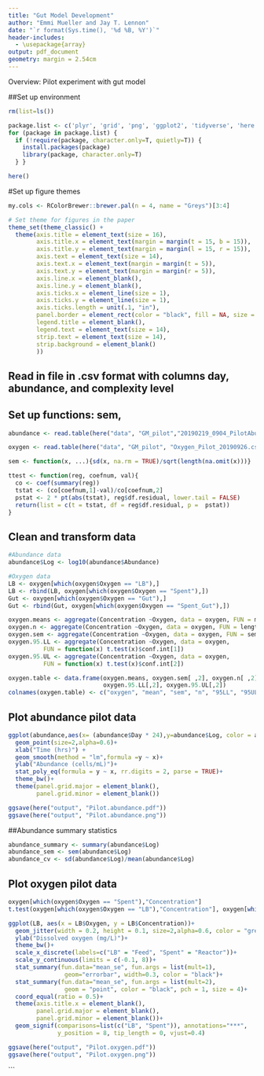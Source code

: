 ```yaml
---
title: "Gut Model Development"
author: "Emmi Mueller and Jay T. Lennon"
date: "`r format(Sys.time(), '%d %B, %Y')`"
header-includes:
  - \usepackage{array}
output: pdf_document
geometry: margin = 2.54cm
---
```

Overview: Pilot experiment with gut model

##Set up environment
```r
rm(list=ls())

package.list <- c('plyr', 'grid', 'png', 'ggplot2', 'tidyverse', 'here', 'ggpmisc', 'Hmisc', 'ggsignif') 
for (package in package.list) {
  if (!require(package, character.only=T, quietly=T)) { 
    install.packages(package)
    library(package, character.only=T)
  } }

here()
```
#Set up figure themes
```r
my.cols <- RColorBrewer::brewer.pal(n = 4, name = "Greys")[3:4]

# Set theme for figures in the paper
theme_set(theme_classic() + 
  theme(axis.title = element_text(size = 16),
        axis.title.x = element_text(margin = margin(t = 15, b = 15)),
        axis.title.y = element_text(margin = margin(l = 15, r = 15)),
        axis.text = element_text(size = 14),
        axis.text.x = element_text(margin = margin(t = 5)),
        axis.text.y = element_text(margin = margin(r = 5)),
        axis.line.x = element_blank(),
        axis.line.y = element_blank(),
        axis.ticks.x = element_line(size = 1),
        axis.ticks.y = element_line(size = 1),
        axis.ticks.length = unit(.1, "in"),
        panel.border = element_rect(color = "black", fill = NA, size = 1.5),
        legend.title = element_blank(),
        legend.text = element_text(size = 14),
        strip.text = element_text(size = 14),
        strip.background = element_blank()
        ))
```
## Read in file in .csv format with columns day, abundance, and complexity level
## Set up functions: sem, 
```r
abundance <- read.table(here("data", "GM_pilot","20190219_0904_PilotAbundance.csv"), header = TRUE, sep = ",")

oxygen <- read.table(here("data", "GM_pilot", "Oxygen_Pilot_20190926.csv"), header = TRUE, sep = ",")

sem <- function(x, ...){sd(x, na.rm = TRUE)/sqrt(length(na.omit(x)))}

ttest <- function(reg, coefnum, val){
  co <- coef(summary(reg))
  tstat <- (co[coefnum,1]-val)/co[coefnum,2]
  pstat <- 2 * pt(abs(tstat), reg$df.residual, lower.tail = FALSE)
  return(list = c(t = tstat, df = reg$df.residual, p =  pstat))
}
```

## Clean and transform data
```r
#Abundance data
abundance$Log <- log10(abundance$Abundance)

#Oxygen data
LB <- oxygen[which(oxygen$Oxygen == "LB"),]
LB <- rbind(LB, oxygen[which(oxygen$Oxygen == "Spent"),])
Gut <- oxygen[which(oxygen$Oxygen == "Gut"),]
Gut <- rbind(Gut, oxygen[which(oxygen$Oxygen == "Spent_Gut"),])

oxygen.means <- aggregate(Concentration ~Oxygen, data = oxygen, FUN = mean) 
oxygen.n <- aggregate(Concentration ~Oxygen, data = oxygen, FUN = length) 
oxygen.sem <- aggregate(Concentration ~Oxygen, data = oxygen, FUN = sem) 
oxygen.95.LL <- aggregate(Concentration ~Oxygen, data = oxygen,
          FUN = function(x) t.test(x)$conf.int[1])
oxygen.95.UL <- aggregate(Concentration ~Oxygen, data = oxygen,
          FUN = function(x) t.test(x)$conf.int[2])

oxygen.table <- data.frame(oxygen.means, oxygen.sem[ ,2], oxygen.n[ ,2], 
                           oxygen.95.LL[,2], oxygen.95.UL[,2])
colnames(oxygen.table) <- c("oxygen", "mean", "sem", "n", "95LL", "95UL")
```

## Plot abundance pilot data
```r
ggplot(abundance,aes(x= (abundance$Day * 24),y=abundance$Log, color = abundance$Complexity))+
  geom_point(size=2,alpha=0.6)+
  xlab("Time (hrs)") +
  geom_smooth(method = "lm",formula =y ~ x)+
  ylab("Abundance (cells/mL)")+
  stat_poly_eq(formula = y ~ x, rr.digits = 2, parse = TRUE)+
  theme_bw()+
  theme(panel.grid.major = element_blank(),
        panel.grid.minor = element_blank())

ggsave(here("output", "Pilot.abundance.pdf"))
ggsave(here("output", "Pilot.abundance.png"))
```

##Abundance summary statistics
```r

abundance_summary <- summary(abundance$Log)
abundance_sem <- sem(abundance$Log)
abundance_cv <- sd(abundance$Log)/mean(abundance$Log)

```

## Plot oxygen pilot data
```r
oxygen[which(oxygen$Oxygen == "Spent"),"Concentration"]
t.test(oxygen[which(oxygen$Oxygen == "LB"),"Concentration"], oxygen[which(oxygen$Oxygen == "Spent"),"Concentration"])

ggplot(LB, aes(x = LB$Oxygen, y = LB$Concentration))+
  geom_jitter(width = 0.2, height = 0.1, size=2,alpha=0.6, color = "grey")+
  ylab("Dissolved oxygen (mg/L)")+
  theme_bw()+
  scale_x_discrete(labels=c("LB" = "Feed", "Spent" = "Reactor"))+
  scale_y_continuous(limits = c(-0.1, 8))+
  stat_summary(fun.data="mean_se", fun.args = list(mult=1), 
                geom="errorbar", width=0.3, color = "black")+
  stat_summary(fun.data="mean_se", fun.args = list(mult=2),
                geom = "point", color = "black", pch = 1, size = 4)+
  coord_equal(ratio = 0.5)+
  theme(axis.title.x = element_blank(),
        panel.grid.major = element_blank(),
        panel.grid.minor = element_blank())+
  geom_signif(comparisons=list(c("LB", "Spent")), annotations="***",
              y_position = 8, tip_length = 0, vjust=0.4)

ggsave(here("output", "Pilot.oxygen.pdf"))
ggsave(here("output", "Pilot.oxygen.png"))
```
```


